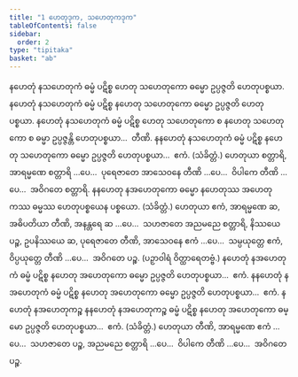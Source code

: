 ```yaml
---
title: "1 ဟေတုဒုက, သဟေတုကဒုက"
tableOfContents: false
sidebar:
  order: 2
type: "tipitaka"
basket: "ab"
---
```



<DynamicBreadcrumb />

<Division number="1">

<Paragraph number="2">
နဟေတုံ နသဟေတုကံ ဓမ္မံ ပဋိစ္စ ဟေတု သဟေတုကော ဓမ္မော ဥပ္ပဇ္ဇတိ ဟေတုပစ္စယာ. နဟေတုံ နသဟေတုကံ ဓမ္မံ ပဋိစ္စ နဟေတု သဟေတုကော ဓမ္မော ဥပ္ပဇ္ဇတိ ဟေတုပစ္စယာ. နဟေတုံ နသဟေတုကံ ဓမ္မံ ပဋိစ္စ ဟေတု သဟေတုကော စ နဟေတု သဟေတုကော စ ဓမ္မာ ဥပ္ပဇ္ဇန္တိ ဟေတုပစ္စယာ…  တီဏိ.
</Paragraph>

<Paragraph number="3">
နနဟေတုံ နသဟေတုကံ ဓမ္မံ ပဋိစ္စ နဟေတု သဟေတုကော ဓမ္မော ဥပ္ပဇ္ဇတိ ဟေတုပစ္စယာ…  ဧကံ. (သံခိတ္တံ.)
</Paragraph>

<Paragraph number="4">
ဟေတုယာ စတ္တာရိ, အာရမ္မဏေ စတ္တာရိ …ပေ…  ပုရေဇာတေ အာသေဝနေ တီဏိ …ပေ…  ဝိပါကေ တီဏိ …ပေ…  အဝိဂတေ စတ္တာရိ.
</Paragraph>

</Division>
<Division number="2">

<Paragraph number="5">
နနဟေတု နအဟေတုကော ဓမ္မော နဟေတုဿ အဟေတုကဿ ဓမ္မဿ ဟေတုပစ္စယေန ပစ္စယော. (သံခိတ္တံ.)
</Paragraph>

<Paragraph number="6">
ဟေတုယာ ဧကံ, အာရမ္မဏေ ဆ, အဓိပတိယာ တီဏိ, အနန္တရေ ဆ …ပေ…  သဟဇာတေ အညမညေ စတ္တာရိ, နိဿယေ ပဉ္စ, ဥပနိဿယေ ဆ, ပုရေဇာတေ တီဏိ, အာသေဝနေ ဧကံ …ပေ…  သမ္ပယုတ္တေ ဧကံ, ဝိပ္ပယုတ္တေ တီဏိ …ပေ…  အဝိဂတေ ပဉ္စ.

</Paragraph>
</Division>

<Paragraph number="7" type="center">
(ပဉှာဝါရံ ဝိတ္ထာရေတဗ္ဗံ.)


</Paragraph>

<Division number="3">

<Paragraph number="8">
နဟေတုံ နအဟေတုကံ ဓမ္မံ ပဋိစ္စ နဟေတု အဟေတုကော ဓမ္မော ဥပ္ပဇ္ဇတိ ဟေတုပစ္စယာ…  ဧကံ.
</Paragraph>

<Paragraph number="9">
နနဟေတုံ နအဟေတုကံ ဓမ္မံ ပဋိစ္စ နဟေတု အဟေတုကော ဓမ္မော ဥပ္ပဇ္ဇတိ ဟေတုပစ္စယာ…  ဧကံ.
</Paragraph>

<Paragraph number="10">
နဟေတုံ နအဟေတုကဉ္စ နနဟေတုံ နအဟေတုကဉ္စ ဓမ္မံ ပဋိစ္စ နဟေတု အဟေတုကော ဓမ္မော ဥပ္ပဇ္ဇတိ ဟေတုပစ္စယာ…  ဧကံ. (သံခိတ္တံ.)
</Paragraph>

<Paragraph number="11">
ဟေတုယာ တီဏိ, အာရမ္မဏေ ဧကံ …ပေ…  သဟဇာတေ ပဉ္စ, အညမညေ စတ္တာရိ …ပေ…  ဝိပါကေ တီဏိ …ပေ…  အဝိဂတေ ပဉ္စ.
</Paragraph>
</Division>